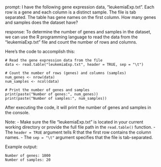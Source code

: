 prompt:
I have the following gene expression data, "leukemiaExp.txt". Each row is a gene and each column is a distinct sample. The file is tab separated. The table has gene names on the first column. How many genes and samples does the dataset have?

response:
To determine the number of genes and samples in the dataset, we can use the R programming language to read the data from the "leukemiaExp.txt" file and count the number of rows and columns.

Here's the code to accomplish this:

```
# Read the gene expression data from the file
data <- read.table("leukemiaExp.txt", header = TRUE, sep = "\t")

# Count the number of rows (genes) and columns (samples)
num_genes <- nrow(data)
num_samples <- ncol(data)

# Print the number of genes and samples
print(paste("Number of genes:", num_genes))
print(paste("Number of samples:", num_samples))
```

After executing the code, it will print the number of genes and samples in the console.

Note:
- Make sure the file "leukemiaExp.txt" is located in your current working directory or provide the full file path in the `read.table()` function.
- The `header = TRUE` argument tells R that the first row contains the column names.
- The `sep = "\t"` argument specifies that the file is tab-separated.

Example output:
```
Number of genes: 1000
Number of samples: 20
```
